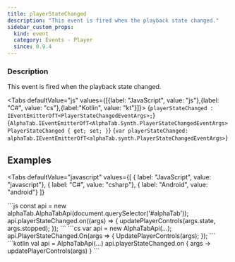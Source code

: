 ```yaml
---
title: playerStateChanged
description: "This event is fired when the playback state changed."
sidebar_custom_props:
  kind: event
  category: Events - Player
  since: 0.9.4
---
```



<SinceBadge since="0.9.4" />

### Description
This event is fired when the playback state changed.

<Tabs defaultValue="js" values={[{label: "JavaScript", value: "js"},{label: "C#", value: "cs"},{label:"Kotlin", value: "kt"}]}>
<TabItem value="js">
<CodeBlock language="ts">{`playerStateChanged : IEventEmitterOfT<PlayerStateChangedEventArgs>;`}</CodeBlock>
</TabItem>
<TabItem value="cs">
<CodeBlock language="csharp">{`AlphaTab.IEventEmitterOfT<AlphaTab.Synth.PlayerStateChangedEventArgs> PlayerStateChanged { get; set; }`}</CodeBlock>
</TabItem>
<TabItem value="kt">
<CodeBlock language="kotlin">{`var playerStateChanged: alphaTab.IEventEmitterOfT<alphaTab.synth.PlayerStateChangedEventArgs>`}</CodeBlock>
</TabItem>
</Tabs>


## Examples

<Tabs
    defaultValue="javascript"
    values={[
      { label: "JavaScript", value: "javascript"},
      { label: "C#", value: "csharp"},
      { label: "Android", value: "android"}
    ]}
>
<TabItem value="javascript">
```js
const api = new alphaTab.AlphaTabApi(document.querySelector('#alphaTab'));
api.playerStateChanged.on((args) => {
    updatePlayerControls(args.state, args.stopped);
});
```
</TabItem>
<TabItem value="csharp">
```cs
var api = new AlphaTabApi<MyControl>(...);
api.PlayerStateChanged.On(args =>
{
    UpdatePlayerControls(args);
});
```
</TabItem>
<TabItem value="android">
```kotlin
val api = AlphaTabApi<MyControl>(...)
api.playerStateChanged.on { args ->
    updatePlayerControls(args)
}
```
</TabItem>
</Tabs>

